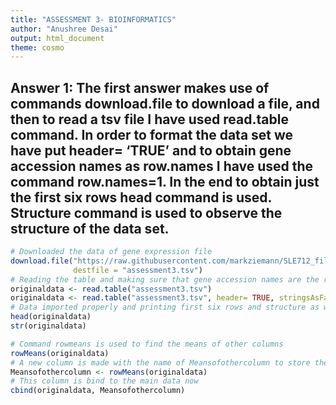 ```yaml
---
title: "ASSESSMENT 3- BIOINFORMATICS"
author: "Anushree Desai"
output: html_document
theme: cosmo
---
```


## Answer 1: The first answer makes use of commands download.file to download a file, and then to read a tsv file I have used read.table command. In order to format the data set we have put header= 'TRUE' and to obtain gene accession names as row.names I have used the command row.names=1. In the end to obtain just the first six rows head command is used. Structure command is used to observe the structure of the data set. 

```r
# Downloaded the data of gene expression file
download.file("https://raw.githubusercontent.com/markziemann/SLE712_files/master/bioinfo_asst3_part1_files/gene_expression.tsv",
              destfile = "assessment3.tsv")
# Reading the table and making sure that gene accession names are the row names
originaldata <- read.table("assessment3.tsv")
originaldata <- read.table("assessment3.tsv", header= TRUE, stringsAsFactors= FALSE, row.names=1) 
# Data imported properly and printing first six rows and structure as well.
head(originaldata)
str(originaldata)
```

```r
# Command rowmeans is used to find the means of other columns
rowMeans(originaldata)
# A new column is made with the name of Meansofothercolumn to store these means
Meansofothercolumn <- rowMeans(originaldata)
# This column is bind to the main data now
cbind(originaldata, Meansofothercolumn)
```
